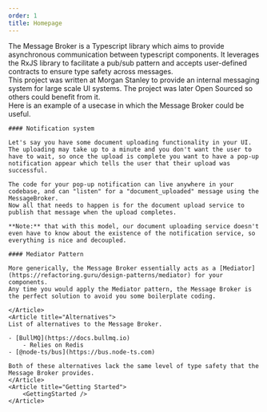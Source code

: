 ```yaml
---
order: 1
title: Homepage
---
```



<Hero title="Message Broker">
  The Message Broker is a Typescript library which aims to provide asynchronous
  communication between typescript components. It leverages the RxJS library to
  facilitate a pub/sub pattern and accepts user-defined contracts to ensure type
  safety across messages.
</Hero>

<section className="content">
    <Article title="Background">
    This project was written at Morgan Stanley to provide an internal messaging system for large scale UI systems.
    The project was later Open Sourced so others could benefit from it.
    </Article>
    <Article title="Use cases">
    Here is an example of a usecase in which the Message Broker could be useful.

    #### Notification system

    Let's say you have some document uploading functionality in your UI.
    The uploading may take up to a minute and you don't want the user to have to wait, so once the upload is complete you want to have a pop-up notification appear which tells the user that their upload was successful.

    The code for your pop-up notification can live anywhere in your codebase, and can "listen" for a "document_uploaded" message using the MessageBroker.
    Now all that needs to happen is for the document upload service to publish that message when the upload completes.

    **Note:** that with this model, our document uploading service doesn't even have to know about the existence of the notification service, so everything is nice and decoupled.

    #### Mediator Pattern

    More generically, the Message Broker essentially acts as a [Mediator](https://refactoring.guru/design-patterns/mediator) for your components.
    Any time you would apply the Mediator pattern, the Message Broker is the perfect solution to avoid you some boilerplate coding.

    </Article>
    <Article title="Alternatives">
    List of alternatives to the Message Broker.

    - [BullMQ](https://docs.bullmq.io)
        - Relies on Redis
    - [@node-ts/bus](https://bus.node-ts.com)

    Both of these alternatives lack the same level of type safety that the Message Broker provides.
    </Article>
    <Article title="Getting Started">
        <GettingStarted />
    </Article>

</section>
